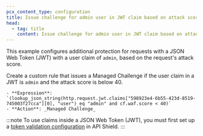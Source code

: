 ```yaml
---
pcx_content_type: configuration
title: Issue challenge for admin user in JWT claim based on attack score
head:
  - tag: title
    content: Issue challenge for admin user in JWT claim based on attack score
---
```


This example configures additional protection for requests with a JSON Web Token (JWT) with a user claim of `admin`, based on the request's attack score.

Create a custom rule that issues a Managed Challenge if the user claim in a JWT is `admin` and the attack score is below 40.

    - **Expression**: `(lookup_json_string(http.request.jwt.claims["598923e4-6b55-423d-8519-745003f27cca"][0], "user") eq "admin" and cf.waf.score < 40)`
    - **Action**: _Managed Challenge_

:::note
To use claims inside a JSON Web Token (JWT), you must first set up a [token validation configuration](/api-shield/security/jwt-validation/configure/) in API Shield.
:::
